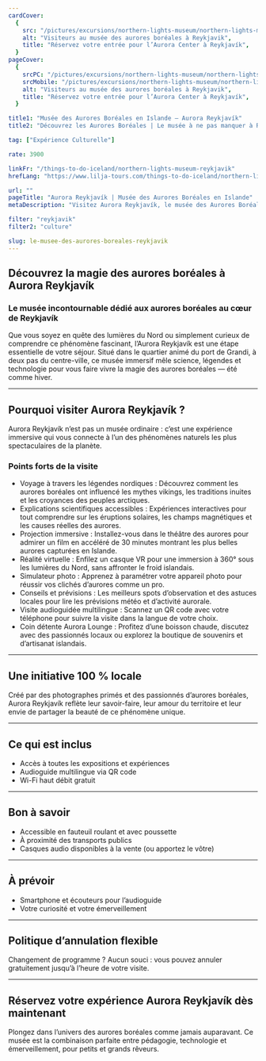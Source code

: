 ```yaml
---
cardCover:
  {
    src: "/pictures/excursions/northern-lights-museum/northern-lights-museum-card.webp",
    alt: "Visiteurs au musée des aurores boréales à Reykjavik",
    title: "Réservez votre entrée pour l’Aurora Center à Reykjavík",
  }
pageCover:
  {
    srcPC: "/pictures/excursions/northern-lights-museum/northern-lights-museum-header-pc.webp",
    srcMobile: "/pictures/excursions/northern-lights-museum/northern-lights-museum-header-mobile.webp",
    alt: "Visiteurs au musée des aurores boréales à Reykjavik",
    title: "Réservez votre entrée pour l’Aurora Center à Reykjavík",
  }

title1: "Musée des Aurores Boréales en Islande – Aurora Reykjavík"
title2: "Découvrez les Aurores Boréales | Le musée à ne pas manquer à Reykjavík"

tag: ["Expérience Culturelle"]

rate: 3900

linkFr: "/things-to-do-iceland/northern-lights-museum-reykjavik"
hrefLang: "https://www.lilja-tours.com/things-to-do-iceland/northern-lights-museum-reykjavik"

url: ""
pageTitle: "Aurora Reykjavík | Musée des Aurores Boréales en Islande"
metaDescription: "Visitez Aurora Reykjavík, le musée des Aurores Boréales d’Islande. Expositions interactives, réalité virtuelle et immersion sensorielle. À découvrir absolument."

filter: "reykjavik"
filter2: "culture"

slug: le-musee-des-aurores-boreales-reykjavik
---
```


## Découvrez la magie des aurores boréales à Aurora Reykjavík

### Le musée incontournable dédié aux aurores boréales au cœur de Reykjavík

Que vous soyez en quête des lumières du Nord ou simplement curieux de comprendre ce phénomène fascinant, l’Aurora Reykjavík est une étape essentielle de votre séjour. Situé dans le quartier animé du port de Grandi, à deux pas du centre-ville, ce musée immersif mêle science, légendes et technologie pour vous faire vivre la magie des aurores boréales — été comme hiver.

---

## Pourquoi visiter Aurora Reykjavík ?

Aurora Reykjavík n’est pas un musée ordinaire : c’est une expérience immersive qui vous connecte à l’un des phénomènes naturels les plus spectaculaires de la planète.

### Points forts de la visite

- Voyage à travers les légendes nordiques : Découvrez comment les aurores boréales ont influencé les mythes vikings, les traditions inuites et les croyances des peuples arctiques.
- Explications scientifiques accessibles : Expériences interactives pour tout comprendre sur les éruptions solaires, les champs magnétiques et les causes réelles des aurores.
- Projection immersive : Installez-vous dans le théâtre des aurores pour admirer un film en accéléré de 30 minutes montrant les plus belles aurores capturées en Islande.
- Réalité virtuelle : Enfilez un casque VR pour une immersion à 360° sous les lumières du Nord, sans affronter le froid islandais.
- Simulateur photo : Apprenez à paramétrer votre appareil photo pour réussir vos clichés d’aurores comme un pro.
- Conseils et prévisions : Les meilleurs spots d’observation et des astuces locales pour lire les prévisions météo et d’activité aurorale.
- Visite audioguidée multilingue : Scannez un QR code avec votre téléphone pour suivre la visite dans la langue de votre choix.
- Coin détente Aurora Lounge : Profitez d’une boisson chaude, discutez avec des passionnés locaux ou explorez la boutique de souvenirs et d’artisanat islandais.

---

## Une initiative 100 % locale

Créé par des photographes primés et des passionnés d’aurores boréales, Aurora Reykjavík reflète leur savoir-faire, leur amour du territoire et leur envie de partager la beauté de ce phénomène unique.

---

## Ce qui est inclus

- Accès à toutes les expositions et expériences
- Audioguide multilingue via QR code
- Wi-Fi haut débit gratuit

---

## Bon à savoir

- Accessible en fauteuil roulant et avec poussette
- À proximité des transports publics
- Casques audio disponibles à la vente (ou apportez le vôtre)

---

## À prévoir

- Smartphone et écouteurs pour l’audioguide
- Votre curiosité et votre émerveillement

---

## Politique d’annulation flexible

Changement de programme ? Aucun souci : vous pouvez annuler gratuitement jusqu’à l’heure de votre visite.

---

## Réservez votre expérience Aurora Reykjavík dès maintenant

Plongez dans l’univers des aurores boréales comme jamais auparavant. Ce musée est la combinaison parfaite entre pédagogie, technologie et émerveillement, pour petits et grands rêveurs.

<script
  type="text/javascript"
  src="https://widgets.bokun.io/assets/javascripts/apps/build/BokunWidgetsLoader.js?bookingChannelUUID=97236c68-b945-4a96-8587-660bdc4c45fd"
  async
></script>

<div
  class="bokunWidget"
  data-src="https://widgets.bokun.io/online-sales/97236c68-b945-4a96-8587-660bdc4c45fd/experience-calendar/10871"
></div>
